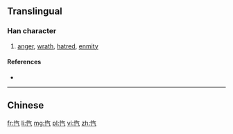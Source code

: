{{also|愾}}
==Translingual==

===Han character===
{{Han char|rn=61|rad=心|as=04|sn=7|four=|canj=心人一弓 (POMN), X心人一弓 (XPOMN)|ids=⿰[[忄]][[气]]}}

# [[anger]], [[wrath]], [[hatred]], [[enmity]]

====References====
* {{Han ref|kx=0379.010|dkj=10407|dj=0707.070|hdz=42276.130|uh=5FFE|ud=24574}}

----
==Chinese==
{{zh-see|愾}}

[[fr:忾]]
[[li:忾]]
[[mg:忾]]
[[pl:忾]]
[[vi:忾]]
[[zh:忾]]